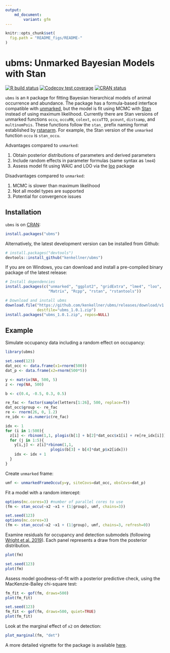 ```yaml
---
output: 
    md_document:
        variant: gfm
---
```


```r
knitr::opts_chunk$set(
  fig.path = "README_figs/README-"
)
```

# ubms: Unmarked Bayesian Models with Stan

<!-- badges: start -->
[![R build status](https://github.com/kenkellner/ubms/workflows/R-CMD-check/badge.svg)](https://github.com/kenkellner/ubms/actions)
[![Codecov test coverage](https://codecov.io/gh/kenkellner/ubms/branch/master/graph/badge.svg)](https://codecov.io/gh/kenkellner/ubms?branch=master)
[![CRAN status](https://www.r-pkg.org/badges/version/ubms)](https://cran.r-project.org/web/packages/ubms/index.html)
<!-- badges: end -->

`ubms` is an `R` package for fitting Bayesian hierarchical models of animal occurrence and abundance.
The package has a formula-based interface compatible with [unmarked](https://cran.r-project.org/web/packages/unmarked/index.html), but the model is fit using MCMC with [Stan](https://mc-stan.org/) instead of using maximum likelihood.
Currently there are Stan versions of unmarked functions `occu`, `occuRN`, `colext`, `occuTTD`, `pcount`, `distsamp`, and `multinomPois`.
These functions follow the `stan_` prefix naming format established by [rstanarm](https://cran.r-project.org/web/packages/rstanarm/index.html). For example, the Stan version of the `unmarked` function `occu` is `stan_occu`. 

Advantages compared to `unmarked`:

  1. Obtain posterior distributions of parameters and derived parameters
  2. Include random effects in parameter formulas (same syntax as `lme4`)
  3. Assess model fit using WAIC and LOO via the [loo](https://cran.r-project.org/web/packages/loo/index.html) package

Disadvantages compared to `unmarked`:

  1. MCMC is slower than maximum likelihood
  2. Not all model types are supported
  3. Potential for convergence issues

## Installation

`ubms` is on [CRAN](https://cran.r-project.org/web/packages/ubms/index.html):

```r
install.packages("ubms")
```

Alternatively, the latest development version can be installed from Github:

```r
# install.packages("devtools")
devtools::install_github("kenkellner/ubms")
```

If you are on Windows, you can download and install a pre-compiled binary package of the latest release:

```r
# Install dependencies
install.packages(c("unmarked", "ggplot2", "gridExtra", "lme4", "loo",
                   "Matrix", "Rcpp", "rstan", "rstantools"))

# Download and install ubms
download.file("https://github.com/kenkellner/ubms/releases/download/v1.0.1/ubms_1.0.1.zip",
              destfile="ubms_1.0.1.zip")
install.packages("ubms_1.0.1.zip", repos=NULL)
```

## Example

Simulate occupancy data including a random effect on occupancy:

```r
library(ubms)

set.seed(123)
dat_occ <- data.frame(x1=rnorm(500))
dat_p <- data.frame(x2=rnorm(500*5))

y <- matrix(NA, 500, 5)
z <- rep(NA, 500)

b <- c(0.4, -0.5, 0.3, 0.5)

re_fac <- factor(sample(letters[1:26], 500, replace=T))
dat_occ$group <- re_fac
re <- rnorm(26, 0, 1.2)
re_idx <- as.numeric(re_fac)

idx <- 1
for (i in 1:500){
  z[i] <- rbinom(1,1, plogis(b[1] + b[2]*dat_occ$x1[i] + re[re_idx[i]]))
  for (j in 1:5){
    y[i,j] <- z[i]*rbinom(1,1, 
                    plogis(b[3] + b[4]*dat_p$x2[idx]))
    idx <- idx + 1
  }
}
```

Create `unmarked` frame:

```r
umf <- unmarkedFrameOccu(y=y, siteCovs=dat_occ, obsCovs=dat_p)
```

Fit a model with a random intercept:

```r
options(mc.cores=3) #number of parallel cores to use
(fm <- stan_occu(~x2 ~x1 + (1|group), umf, chains=3))
```

```r
set.seed(123)
options(mc.cores=3)
(fm <- stan_occu(~x2 ~x1 + (1|group), umf, chains=3, refresh=0))
```


Examine residuals for occupancy and detection submodels (following [Wright et al. 2019](https://doi.org/10.1002/ecy.2703)).
Each panel represents a draw from the posterior distribution.

```r
plot(fm)
```

```r
set.seed(123)
plot(fm)
```

Assess model goodness-of-fit with a posterior predictive check, using the MacKenzie-Bailey chi-square test:

```r
fm_fit <- gof(fm, draws=500)
plot(fm_fit)
```

```r
set.seed(123)
fm_fit <- gof(fm, draws=500, quiet=TRUE)
plot(fm_fit)
```

Look at the marginal effect of `x2` on detection:

```r
plot_marginal(fm, "det")
```

A more detailed vignette for the package is available [here](https://kenkellner.com/blog/ubms-vignette.html).
